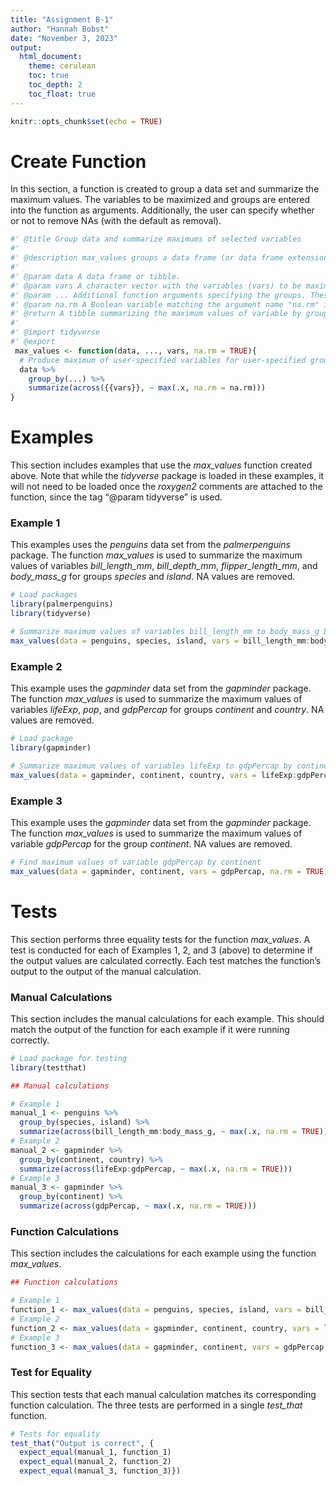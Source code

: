 ```yaml
---
title: "Assignment B-1"
author: "Hannah Bobst"
date: "November 3, 2023"
output: 
  html_document:
    theme: cerulean
    toc: true
    toc_depth: 2
    toc_float: true
---
```


```r
knitr::opts_chunk$set(echo = TRUE)
```

# Create Function
In this section, a function is created to group a data set and summarize the maximum values. The variables to be maximized and groups are entered into the function as arguments. Additionally, the user can specify whether or not to remove NAs (with the default as removal).

```r
#' @title Group data and summarize maximums of selected variables
#'
#' @description max_values groups a data frame (or data frame extension) and maximizes the variables. The groups and variables to be maximized are specified in the function arguments. 
#'
#' @param data A data frame or tibble. 
#' @param vars A character vector with the variables (vars) to be maximized. These variable names must correspond to columns with numerical entries. 
#' @param ... Additional function arguments specifying the groups. These arguments must be character values corresponding to column names. 
#' @param na.rm A Boolean variable matching the argument name "na.rm" in the "max" function. Default input is TRUE, which removes NA values. 
#' @return A tibble summarizing the maximum values of variable by groups.
#' 
#' @import tidyverse
#' @export
 max_values <- function(data, ..., vars, na.rm = TRUE){
  # Produce maximum of user-specified variables for user-specified groupings
  data %>% 
    group_by(...) %>%
    summarize(across({{vars}}, ~ max(.x, na.rm = na.rm)))
}
```


# Examples
This section includes examples that use the *max_values* function created above. Note that while the *tidyverse* package is loaded in these examples, it will not need to be loaded once the *roxygen2* comments are attached to the function, since the tag "@param tidyverse" is used.

### Example 1
This examples uses the *penguins* data set from the *palmerpenguins* package. The function *max_values* is used to summarize the maximum values of variables *bill_length_mm*, *bill_depth_mm*, *flipper_length_mm*, and *body_mass_g* for groups *species* and *island*. NA values are removed. 

```r
# Load packages
library(palmerpenguins)
library(tidyverse) 

# Summarize maximum values of variables bill_length_mm to body_mass_g by species and island
max_values(data = penguins, species, island, vars = bill_length_mm:body_mass_g, na.rm = TRUE)
```

### Example 2
This example uses the *gapminder* data set from the *gapminder* package. The function *max_values* is used to summarize the maximum values of variables *lifeExp*, *pop*, and *gdpPercap* for groups *continent* and *country*. NA values are removed. 

```r
# Load package
library(gapminder)

# Summarize maximum values of variables lifeExp to gdpPercap by continent and country
max_values(data = gapminder, continent, country, vars = lifeExp:gdpPercap, na.rm = TRUE)
```

### Example 3
This example uses the *gapminder* data set from the *gapminder* package. The function *max_values* is used to summarize the maximum values of variable *gdpPercap* for the group *continent*. NA values are removed.

```r
# Find maximum values of variable gdpPercap by continent
max_values(data = gapminder, continent, vars = gdpPercap, na.rm = TRUE)
```


# Tests
This section performs three equality tests for the function *max_values*. A test is conducted for each of Examples 1, 2, and 3 (above) to determine if the output values are calculated correctly. Each test matches the function's output to the output of the manual calculation. 

### Manual Calculations
This section includes the manual calculations for each example. This should match the output of the function for each example if it were running correctly. 

```r
# Load package for testing
library(testthat)

## Manual calculations 

# Example 1
manual_1 <- penguins %>%
  group_by(species, island) %>%
  summarize(across(bill_length_mm:body_mass_g, ~ max(.x, na.rm = TRUE)))
# Example 2
manual_2 <- gapminder %>% 
  group_by(continent, country) %>%
  summarize(across(lifeExp:gdpPercap, ~ max(.x, na.rm = TRUE)))
# Example 3
manual_3 <- gapminder %>% 
  group_by(continent) %>%
  summarize(across(gdpPercap, ~ max(.x, na.rm = TRUE)))
```

### Function Calculations
This section includes the calculations for each example using the function *max_values*. 

```r
## Function calculations

# Example 1 
function_1 <- max_values(data = penguins, species, island, vars = bill_length_mm:body_mass_g, na.rm = TRUE)
# Example 2
function_2 <- max_values(data = gapminder, continent, country, vars = lifeExp:gdpPercap, na.rm = TRUE)
# Example 3
function_3 <- max_values(data = gapminder, continent, vars = gdpPercap, na.rm = TRUE)
```

### Test for Equality
This section tests that each manual calculation matches its corresponding function calculation. The three tests are performed in a single *test_that* function.

```r
# Tests for equality
test_that("Output is correct", {
  expect_equal(manual_1, function_1) 
  expect_equal(manual_2, function_2)
  expect_equal(manual_3, function_3)})
```

